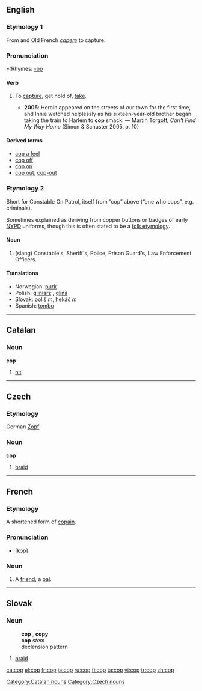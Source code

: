 {{see|çöp}}
==English==

===Etymology 1===
From {{L.}} and Old French  ''[[capere]]'' to capture. 

===Pronunciation===
*:Rhymes: [[Rhymes:English:-ɒp|-ɒp]]

====Verb====
{{en-verb|cop|p|ing}}

# {{colloquial}} To [[capture]], get hold of, [[take]].
#*'''2005''': Heroin appeared on the streets of our town for the first time, and Innie watched helplessly as his sixteen-year-old brother began taking the train to Harlem to '''cop''' smack. — Martin Torgoff, ''Can't Find My Way Home'' (Simon & Schuster 2005, p. 10)

====Derived terms====
*[[cop a feel]]
*[[cop off]]
*[[cop on]]
*[[cop out]], [[cop-out]]

===Etymology 2===
Short for Constable On Patrol, itself from “cop” above (“one who cops”, e.g. criminals).  

Sometimes explained as deriving from copper buttons or badges of early [[NYPD]] uniforms, though this is often stated to be a [[folk etymology]].

====Noun====
{{en-noun}}

# (slang) Constable's, Sheriff's, Police, Prison Guard's, Law Enforcement Officers.

====Translations====
*Norwegian: [[purk]] {{m}}
*Polish: [[gliniarz]] {{m}}, [[glina]] {{m}}
*Slovak: [[poliš]] ''m'', [[hekáč]] ''m''
*Spanish: [[tombo]] {{m}}

----

==Catalan==
===Noun===
'''cop'''

# [[hit]]

[[Category:Catalan nouns]]

----

==Czech==
===Etymology===
German [[Zopf]]
===Noun===
'''cop'''

#[[braid]]

[[Category:Czech nouns]]

----

==French==
===Etymology===
A shortened form of [[copain]].
===Pronunciation===
*[kɔp]
===Noun===
{{fr-noun-reg|m}}
#{{colloquial}} A [[friend]], a [[pal]].

----

==Slovak==
===Noun===
:'''cop''' {{m}}, '''copy''' {{p}}
:'''cop''' ''stem''
:declension pattern {{dub}}
# [[braid]]

[[ca:cop]]
[[el:cop]]
[[fr:cop]]
[[ja:cop]]
[[ru:cop]]
[[fi:cop]]
[[ta:cop]]
[[vi:cop]]
[[tr:cop]]
[[zh:cop]]